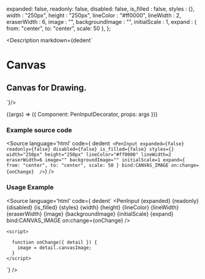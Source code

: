 
  expanded: false,
  readonly: false,
  disabled: false,
  is_filled : false,
  styles : {},
  width : "250px",
  height : "250px",
  lineColor : "#ff0000",
  lineWidth : 2,
  eraserWidth : 6,
  image : "",
  backgroundImage : "",
  initialScale : 1,
  expand : { from: "center", to: "center", scale: 50 },
};


<Version />

<Meta
  title="Canvas/Pen Input"
  component={CanvasInput}
  args={args}
/>

<Description markdown={dedent`
# Canvas
## Canvas for Drawing.
`}/>

<Canvas>
  <Story
  name="Pen Input"
  args={args}
  >
  {(args) => ({
    Component: PenInputDecorator,
    props: args
  })}
  </Story>
</Canvas>

<ArgsTable story="Pen Input" />

### Example source code
<Source
  language='html'
  code={ dedent`
      <PenInput
        expanded={false}
        readonly={false}
        disabled={false}
        is_filled={false}
        styles={}
        width="250px"
        height="250px"
        lineColor="#ff0000"
        lineWidth=2
        eraserWidth=6
        image=""
        backgroundImage=""
        initialScale=1
        expand={ from: "center", to: "center", scale: 50 }
        bind:CANVAS_IMAGE
        on:change={onChange} 
      />`}
/>

### Usage Example
<Source
  language='html'
  code={ dedent`
      <PenInput
      {expanded}
      {readonly}
      {disabled}
      {is_filled}
      {styles}
      {width}
      {height}
      {lineColor}
      {lineWidth}
      {eraserWidth}
      {image}
      {backgroundImage}
      {initialScale}
      {expand}
      bind:CANVAS_IMAGE
      on:change={onChange} />
    
    <script>
      
      function onChange({ detail }) {
        image = detail.canvasImage;
      }
    </script>
  `}
/>
